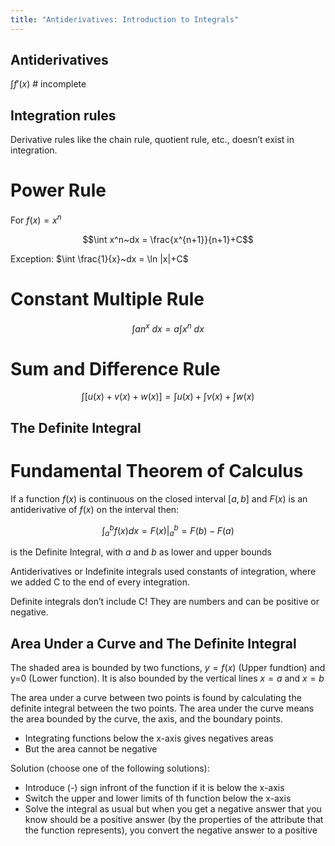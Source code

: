 ```yaml
---
title: "Antiderivatives: Introduction to Integrals"
---
```


## Antiderivatives

$\int f'(x)$ # incomplete

## Integration rules

Derivative rules like the chain rule, quotient rule, etc., doesn't exist in integration.

:::{#thm-power-rule}
# Power Rule

For $f(x) = x^n$

$$\int x^n~dx = \frac{x^{n+1}}{n+1}+C$$

Exception: $\int \frac{1}{x}~dx = \ln |x|+C$
:::

:::{#thm-constant-multiple-rule}
# Constant Multiple Rule
$$\int an^x~dx = a \int x^n~dx$$
:::

:::{#thm-sum-and-difference-rule}
# Sum and Difference Rule

$$\int [ u(x) + v(x) + w(x) ] = \int u(x) + \int v(x) + \int w(x)$$
:::

## The Definite Integral

::: { #thm-fundamental-theorem-of-calculus }

# Fundamental Theorem of Calculus

 If a function $f(x)$ is continuous on the closed interval $[a,b]$ and $F(x)$ is an antiderivative of $f(x)$ on the interval then:

 $$\int_{a}^{b} f(x) dx = F(x)\Big|_{a}^{b} = F(b) - F(a)$$

 is the Definite Integral, with $a$ and $b$ as lower and upper bounds
:::

::: { .callout-note }

Antiderivatives or Indefinite integrals used constants of integration, where we added C to the end of every integration.

Definite integrals don’t include C! They are numbers and can be positive or negative.

:::

## Area Under a Curve and The Definite Integral

The shaded area is bounded by two functions, $y=f(x)$ (Upper fundtion) and y=0 (Lower function). It is also bounded by the vertical lines $x = a$ and $x = b$

The area under a curve between two points is found by calculating the definite integral between the two points. The area under the curve means the area bounded by the curve, the axis, and the boundary points.

::: { .callout-caution }

- Integrating functions below the x-axis gives negatives areas
- But the area cannot be negative

Solution (choose one of the following solutions):

- Introduce (-) sign infront of the function if it is below the x-axis
- Switch the upper and lower limits of th function below the x-axis
- Solve the integral as usual but when you get a negative answer that you know should be a positive answer (by the properties of the attribute that the function represents), you convert the negative answer to a positive

:::
